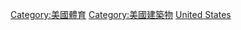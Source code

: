 {{Catnav|頁面分類|各種主題的頁面分類|按國家分類|各國體育|美國體育}}
{{Catnav|頁面分類|各種主題的頁面分類|按國家分類|各國建築|美国建筑}}
{{Catnav|頁面分類|人类社会|文化|体育|體育場地}}
{{Catnav|頁面分類|...|体育|各國體育|美國體育}}
{{Commons category|Sports venues in the United States}}

[[Category:美國體育|Category:美國體育]]
[[Category:美國建築物|Category:美國建築物]]
[[Category:各國體育場地|United States]]